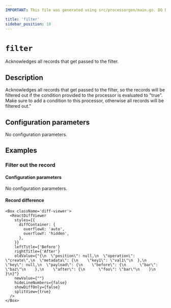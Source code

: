 ```yaml
---
IMPORTANT: This file was generated using src/processorgen/main.go. DO NOT EDIT.

title: 'filter'
sidebar_position: 10
---
```



# `filter`

Acknowledges all records that get passed to the filter.

## Description

Acknowledges all records that get passed to the filter, so the records will be filtered out if 
the condition provided to the processor is evaluated to "true".
Make sure to add a condition to this processor, otherwise all records will be filtered out."

## Configuration parameters

No configuration parameters.

## Examples

### Filter out the record



#### Configuration parameters

No configuration parameters.

#### Record difference

```mdx-code-block
<Box className='diff-viewer'>
  <ReactDiffViewer
    styles={{
      diffContainer: {
        overflowX: 'auto',
        overflowY: 'hidden',
      },
    }}
    leftTitle={'Before'}
    rightTitle={'After'}
    oldValue={"{\n  \"position\": null,\n  \"operation\": \"create\",\n  \"metadata\": {\n    \"key1\": \"val1\"\n  },\n  \"key\": null,\n  \"payload\": {\n    \"before\": {\n      \"bar\": \"baz\"\n    },\n    \"after\": {\n      \"foo\": \"bar\"\n    }\n  }\n}"}
    newValue={""}
    hideLineNumbers={false}
    showDiffOnly={false}
    splitView={true}
  />
</Box>
```

